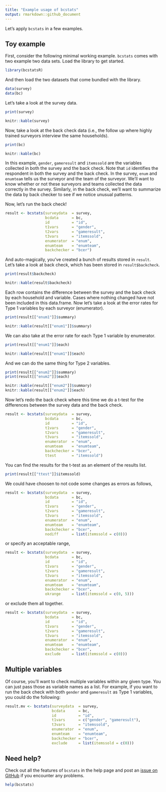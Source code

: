 ```yaml
---
title: "Example usage of bcstats"
output: rmarkdown::github_document
---
```


Let's apply `bcstats` in a few examples.

## Toy example
First, consider the following minimal working example. `bcstats` comes with two example two data sets. Load the library to get started.

```r
library(bcstatsR)
```

And then load the two datasets that come bundled with the library.
```r
data(survey)
data(bc)
```

Let's take a look at the survey data.
```r
print(survey)
```

```r
knitr::kable(survey)
```

Now, take a look at the back check data (i.e., the follow up where highly trained surveyors interview the same households).

```r
print(bc)
```

```r
knitr::kable(bc)
```

In this example, `gender`, `gameresult` and `itemssold` are the variables collected in both the survey and the back check. Note that `id` identifies the respondent in both the survey and the back check. In the survey, `enum` and `enumteam` tells us the surveyor and the team of the surveyor. We'll want to know whether or not these surveyors and teams collected the data correctly in the survey. Similarly, in the back check, we'll want to summarize the data by back checker to see if we notice unusual patterns.

Now, let's run the back check!

```r
result <- bcstats(surveydata  = survey,
                  bcdata      = bc,
                  id          = "id",
                  t1vars      = "gender",
                  t2vars      = "gameresult",
                  t3vars      = "itemssold",
                  enumerator  = "enum",
                  enumteam    = "enumteam",
                  backchecker = "bcer")
```

And auto-magically, you've created a bunch of results stored in `result`. Let's take a look at back check, which has been stored in `result$backcheck`.

```r
print(result$backcheck)
```

```r
knitr::kable(result$backcheck)
```

Each row contains the difference between the survey and the back check by each household and variable. Cases where nothing changed have not been included in this data.frame. Now let's take a look at the error rates for Type 1 variables by each surveyor (enumerator).

```r
print(result[["enum1"]]$summary)
```

```r
knitr::kable(result[["enum1"]]$summary)
```

We can also take at the error rate for each Type 1 variable by enumerator.
```r
print(result[["enum1"]]$each)
```

```r
knitr::kable(result[["enum1"]]$each)
```

And we can do the same thing for Type 2 variables.
```r
print(result[["enum2"]]$summary)
print(result[["enum2"]]$each)
```

```r
knitr::kable(result[["enum2"]]$summary)
knitr::kable(result[["enum2"]]$each)
```

Now let's redo the back check where this time we do a t-test for the differences between the survey data and the back check.
```r
result <- bcstats(surveydata  = survey,
                  bcdata      = bc,
                  id          = "id",
                  t1vars      = "gender",
                  t2vars      = "gameresult",
                  t3vars      = "itemssold",
                  enumerator  = "enum",
                  enumteam    = "enumteam",
                  backchecker = "bcer",
                  ttest       = "itemssold")
```

You can find the results for the t-test as an element of the results list.
```r
print(result[["ttest"]]$itemssold)
```

We could have choosen to not code some changes as errors as follows,
```r
result <- bcstats(surveydata  = survey,
                  bcdata      = bc,
                  id          = "id",
                  t1vars      = "gender",
                  t2vars      = "gameresult",
                  t3vars      = "itemssold",
                  enumerator  = "enum",
                  enumteam    = "enumteam",
                  backchecker = "bcer",
                  nodiff      = list(itemssold = c(0)))
```

or specify an acceptable range,
```r
result <- bcstats(surveydata  = survey,
                  bcdata      = bc,
                  id          = "id",
                  t1vars      = "gender",
                  t2vars      = "gameresult",
                  t3vars      = "itemssold",
                  enumerator  = "enum",
                  enumteam    = "enumteam",
                  backchecker = "bcer",
                  okrange     = list(itemssold = c(0, 5)))
```

or exclude them all together.
```r
result <- bcstats(surveydata  = survey,
                  bcdata      = bc,
                  id          = "id",
                  t1vars      = "gender",
                  t2vars      = "gameresult",
                  t3vars      = "itemssold",
                  enumerator  = "enum",
                  enumteam    = "enumteam",
                  backchecker = "bcer",
                  exclude     = list(itemssold = c(0)))
```

## Multiple variables
Of course, you'll want to check multiple variables within any given type. You can just pass those as variable names as a list. For example, if you want to run the back check with both `gender` and `gameresult` as Type 1 variables, you could do the following:
```r
result.mv <- bcstats(surveydata  = survey,
                     bcdata      = bc,
                     id          = "id",
                     t1vars      = c("gender", "gameresult"),
                     t3vars      = "itemssold",
                     enumerator  = "enum",
                     enumteam    = "enumteam",
                     backchecker = "bcer",
                     exclude     = list(itemssold = c(0)))
```


## Need help?
Check out all the features of `bcstats` in the help page and post an [issue on GitHub](https://github.com/J-PAL/bcstatsR/issues) if you encounter any problems.
```r
help(bcstats)
```

